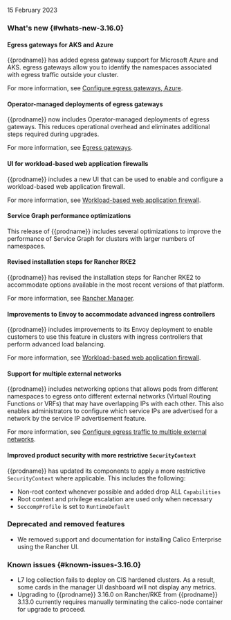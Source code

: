 15 February 2023

### What's new {#whats-new-3.16.0}

#### Egress gateways for AKS and Azure

{{prodname}} has added egress gateway support for Microsoft Azure and AKS.
egress gateways allow you to identify the namespaces associated with egress traffic outside your cluster.

For more information, see [Configure egress gateways, Azure](../../networking/egress/egress-gateway-azure.mdx).

#### Operator-managed deployments of egress gateways

{{prodname}} now includes Operator-managed deployments of egress gateways.
This reduces operational overhead and eliminates additional steps required during upgrades.

For more information, see [Egress gateways](../networking/egress/).

#### UI for workload-based web application firewalls

{{prodname}} includes a new UI that can be used to enable and configure a workload-based web application firewall.

For more information, see [Workload-based web application firewall](../../threat/web-application-firewall.mdx#manager-ui).

#### Service Graph performance optimizations

This release of {{prodname}} includes several optimizations to improve the performance of Service Graph for clusters with larger numbers of namespaces.

#### Revised installation steps for Rancher RKE2

{{prodname}} has revised the installation steps for Rancher RKE2 to accommodate options available in the most recent versions of that platform.

<!--The following anchor text and link need to be updated to /rke2.mdx after updates are incorporated-->
For more information, see [Rancher Manager](../../getting-started/install-on-clusters/rke2.mdx).

#### Improvements to Envoy to accommodate advanced ingress controllers

{{prodname}} includes improvements to its Envoy deployment to enable customers to use this feature in clusters with ingress controllers that perform advanced load balancing.

For more information, see [Workload-based web application firewall](../../threat/web-application-firewall.mdx).

#### Support for multiple external networks

{{prodname}} includes networking options that allows pods from different namespaces to egress onto different external networks (Virtual Routing Functions or VRFs) that may have overlapping IPs with each other.
This also enables administrators to configure which service IPs are advertised for a network by the service IP advertisement feature.

For more information, see [Configure egress traffic to multiple external networks](../../networking/egress/external-network.mdx).

#### Improved product security with more restrictive `SecurityContext`

{{prodname}} has updated its components to apply a more restrictive `SecurityContext` where applicable.
This includes the following:
* Non-root context whenever possible and added drop ALL `Capabilities`
* Root context and privilege escalation are used only when necessary
* `SeccompProfile` is set to `RuntimeDefault`

### Deprecated and removed features

* We removed support and documentation for installing Calico Enterprise using the Rancher UI.

### Known issues {#known-issues-3.16.0}

* L7 log collection fails to deploy on CIS hardened clusters. As a result, some cards in the manager UI dashboard will not display any metrics.
* Upgrading to {{prodname}} 3.16.0 on Rancher/RKE from {{prodname}} 3.13.0 currently requires manually terminating the calico-node container for upgrade to proceed.
